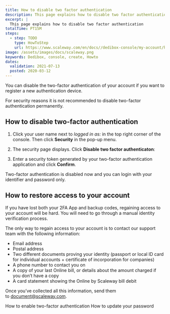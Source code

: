 ```yaml
---
title: How to disable two factor authentication
description: This page explains how to disable two factor authentication.
excerpt: |
  This page explains how to disable two factor authentication
totalTime: PT15M
steps:
  - step: TODO
    type: HowToStep
    url: https://www.scaleway.com/en/docs//dedibox-console/my-account/how-to/disable-two-factor-authentication/
image: /assets/images/docs/scaleway.png
keywords: Dedibox, console, create, Howto
dates:
  validation: 2021-07-13
  posted: 2020-03-12
---
```


You can disable the two-factor authentication of your account if you want to register a new authentication device. 

<Message type="important">
For security reasons it is not recommended to disable two-factor authentication permanently.
</Message>

## How to disable two-factor authentication
1. Click your user name next to _logged in as:_ in the top right corner of the console. Then click **Security** in the pop-up menu.

  <Lightbox src="scaleway-dedibox-console-security-menu.png" alt="" />

2. The security page displays. Click **Disable two factor authenticaton**:

  <Lightbox src="scaleway_disable_gauth.png" alt="" />

3. Enter a security token generated by your two-factor authentication application and click **Confirm**.

Two-factor authentication is disabled now and you can login with your identifier and password only. 

## How to restore access to your account

If you have lost both your 2FA App and backup codes, regaining access to your account will be hard. 
You will need to go through a manual identity verification process.

The only way to regain access to your account is to contact our support team with the following information:
 
  * Email address
  * Postal address
  * Two different documents proving your identity (passport or local ID card for individual accounts + certificate of incorporation for companies)
  * A phone number to contact you on
  * A copy of your last Online bill, or details about the amount charged if you don’t have a copy
  * A card statement showing the Online by Scaleway bill debit


Once you’ve collected all this information, send them to document@scaleway.com.

<Navigation title="See Also">
  <PreviousButton to="/dedibox-console/my-account/how-to/enable-two-factor-authentication/">How to enable two-factor authentication</PreviousButton>
  <NextButton to="/dedibox-console/my-account/how-to/update-password/">How to update your password</NextButton>
</Navigation>